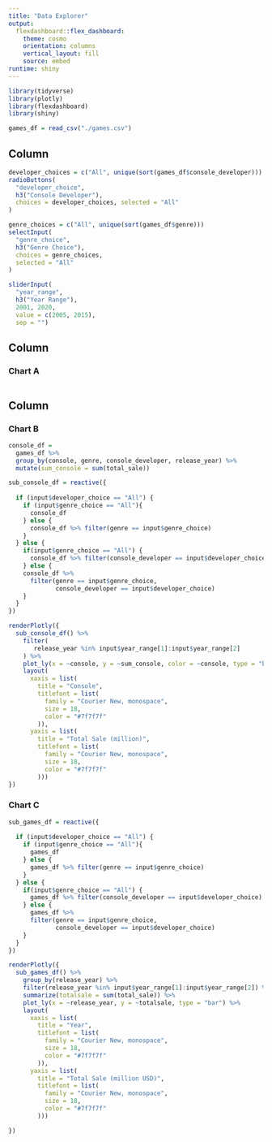 ```yaml
---
title: "Data Explorer"
output: 
  flexdashboard::flex_dashboard:
    theme: cosmo
    orientation: columns
    vertical_layout: fill
    source: embed
runtime: shiny
---
```


<style>                     
.navbar {
  background-color:black;
  border-color:black;
}
</style> 

```r
library(tidyverse)
library(plotly)
library(flexdashboard)
library(shiny)
```

```r
games_df = read_csv("./games.csv")
```

Column {.sidebar}
-----------------------------------------------------------------------

```r
developer_choices = c("All", unique(sort(games_df$console_developer)))
radioButtons(
  "developer_choice",
  h3("Console Developer"),
  choices = developer_choices, selected = "All"
)

genre_choices = c("All", unique(sort(games_df$genre)))
selectInput(
  "genre_choice",
  h3("Genre Choice"),
  choices = genre_choices,
  selected = "All"
)

sliderInput(
  "year_range",
  h3("Year Range"),
  2001, 2020, 
  value = c(2005, 2015),
  sep = "")
```


Column {data-width=650}
-----------------------------------------------------------------------

### Chart A

```r

```

Column {data-width=350}
-----------------------------------------------------------------------

### Chart B

```r
console_df = 
  games_df %>% 
  group_by(console, genre, console_developer, release_year) %>% 
  mutate(sum_console = sum(total_sale))

sub_console_df = reactive({
  
  if (input$developer_choice == "All") {
    if (input$genre_choice == "All"){
      console_df
    } else {
      console_df %>% filter(genre == input$genre_choice)
    }
  } else {
    if(input$genre_choice == "All") {
      console_df %>% filter(console_developer == input$developer_choice)
    } else {
    console_df %>% 
      filter(genre == input$genre_choice,
             console_developer == input$developer_choice)
    }
  }
})

renderPlotly({
  sub_console_df() %>% 
    filter(
       release_year %in% input$year_range[1]:input$year_range[2] 
    ) %>% 
    plot_ly(x = ~console, y = ~sum_console, color = ~console, type = "bar") %>% 
    layout(
      xaxis = list(
        title = "Console",
        titlefont = list(
          family = "Courier New, monospace",
          size = 18,
          color = "#7f7f7f"
        )),
      yaxis = list(
        title = "Total Sale (million)",
        titlefont = list(
          family = "Courier New, monospace",
          size = 18,
          color = "#7f7f7f"
        )))
})
```

### Chart C

```r
sub_games_df = reactive({
  
  if (input$developer_choice == "All") {
    if (input$genre_choice == "All"){
      games_df
    } else {
      games_df %>% filter(genre == input$genre_choice)
    }
  } else {
    if(input$genre_choice == "All") {
      games_df %>% filter(console_developer == input$developer_choice)
    } else {
      games_df %>% 
      filter(genre == input$genre_choice,
             console_developer == input$developer_choice)
    }
  }
})

renderPlotly({
  sub_games_df() %>%
    group_by(release_year) %>% 
    filter(release_year %in% input$year_range[1]:input$year_range[2]) %>%
    summarize(totalsale = sum(total_sale)) %>%
    plot_ly(x = ~release_year, y = ~totalsale, type = "bar") %>% 
    layout(
      xaxis = list(
        title = "Year",
        titlefont = list(
          family = "Courier New, monospace",
          size = 18,
          color = "#7f7f7f"
        )),
      yaxis = list(
        title = "Total Sale (million USD)",
        titlefont = list(
          family = "Courier New, monospace",
          size = 18,
          color = "#7f7f7f"
        )))

})
```